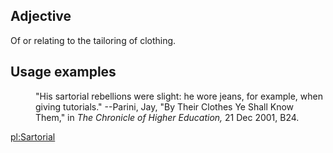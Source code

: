 ==Adjective==
Of or relating to the tailoring of clothing.  

==Usage examples==
:"His sartorial rebellions were slight: he wore jeans, for example, when giving tutorials."  --Parini, Jay, "By Their Clothes Ye Shall Know Them," in ''The Chronicle of Higher Education,'' 21 Dec 2001, B24.

[[pl:Sartorial]]